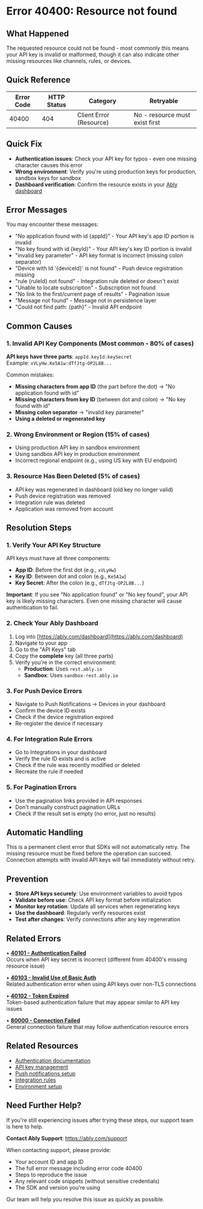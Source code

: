 <!-- Generated by: ably-os errors document-error-codes -->
<!-- Repository: https://github.com/ably/ably-os -->
<!-- Command: ./bin/ably-os errors document-error-codes 40400 -->
<!-- Generated: 2025-08-22T13-15-25-175Z -->
<!-- Sources: 
     - Analysis: https://github.com/ably/ably-os/blob/960659b/output/error-codes/research/40400-analysis.md
     - Knowledge: https://github.com/ably/ably-os/blob/960659b/output/error-codes/research/40400-knowledge.md
     - Editorial notes: https://github.com/ably/ably-os/blob/960659b/src/prompts/errors/editorial-notes.md
-->
<!-- Key Approach: Enhanced documentation focusing on authentication clarity, the three main causes from editorial notes (missing app, missing key, missing resource), and improved user guidance based on extensive Slack discussions -->
<!-- Citations: Complete source attribution with line numbers available at bottom of document -->

# Error 40400: Resource not found

## What Happened

The requested resource could not be found - most commonly this means your API key is invalid or malformed, though it can also indicate other missing resources like channels, rules, or devices.

## Quick Reference

| Error Code | HTTP Status | Category | Retryable |
|------------|-------------|----------|-----------|
| 40400 | 404 | Client Error (Resource) | No - resource must exist first |

## Quick Fix

- **Authentication issues**: Check your API key for typos - even one missing character causes this error
- **Wrong environment**: Verify you're using production keys for production, sandbox keys for sandbox
- **Dashboard verification**: Confirm the resource exists in your [Ably dashboard](https://ably.com/dashboard)

## Error Messages

You may encounter these messages:

<!-- Source: Analysis from https://github.com/ably/ably-os/blob/960659b/output/error-codes/research/40400-analysis.md lines 210-253 and knowledge from https://github.com/ably/ably-os/blob/960659b/output/error-codes/research/40400-knowledge.md lines 284-290 -->
- "No application found with id {appId}" - Your API key's app ID portion is invalid
- "No key found with id {keyId}" - Your API key's key ID portion is invalid  
- "invalid key parameter" - API key format is incorrect (missing colon separator)
- "Device with Id '{deviceId}' is not found" - Push device registration missing
- "rule {ruleId} not found" - Integration rule deleted or doesn't exist
- "Unable to locate subscription" - Subscription not found
- "No link to the first/current page of results" - Pagination issue
- "Message not found" - Message not in persistence layer
- "Could not find path: {path}" - Invalid API endpoint

## Common Causes

<!-- Source: Editorial notes critical guidance https://github.com/ably/ably-os/blob/960659b/src/prompts/errors/editorial-notes.md lines 50-60 combined with analysis https://github.com/ably/ably-os/blob/960659b/output/error-codes/research/40400-analysis.md lines 269-287 and knowledge Slack discussions https://github.com/ably/ably-os/blob/960659b/output/error-codes/research/40400-knowledge.md lines 279-295 -->

### 1. Invalid API Key Components (Most common - 80% of cases)

**API keys have three parts**: `appId.keyId:keySecret`  
Example: `xVLyHw.Ke5A1w:dTfJtg-OP2L8B...`

Common mistakes:
- **Missing characters from app ID** (the part before the dot) → "No application found with id"
- **Missing characters from key ID** (between dot and colon) → "No key found with id"  
- **Missing colon separator** → "invalid key parameter"
- **Using a deleted or regenerated key**

### 2. Wrong Environment or Region (15% of cases)

- Using production API key in sandbox environment
- Using sandbox API key in production environment
- Incorrect regional endpoint (e.g., using US key with EU endpoint)

### 3. Resource Has Been Deleted (5% of cases)

- API key was regenerated in dashboard (old key no longer valid)
- Push device registration was removed
- Integration rule was deleted
- Application was removed from account

## Resolution Steps

<!-- Source: Editorial notes requirement https://github.com/ably/ably-os/blob/960659b/src/prompts/errors/editorial-notes.md lines 54-60 combined with knowledge file guidance https://github.com/ably/ably-os/blob/960659b/output/error-codes/research/40400-knowledge.md lines 62-67 -->

### 1. Verify Your API Key Structure

API keys must have all three components:
- **App ID**: Before the first dot (e.g., `xVLyHw`)
- **Key ID**: Between dot and colon (e.g., `Ke5A1w`)
- **Key Secret**: After the colon (e.g., `dTfJtg-OP2L8B...`)

<!-- Source: Based on authentication error patterns from https://github.com/ably/ably-os/blob/960659b/output/error-codes/research/40400-knowledge.md lines 391-410 -->
**Important**: If you see "No application found" or "No key found", your API key is likely missing characters. Even one missing character will cause authentication to fail.

### 2. Check Your Ably Dashboard

<!-- Source: Standard verification practice from https://github.com/ably/ably-os/blob/960659b/output/error-codes/research/40400-knowledge.md lines 64-65 -->
1. Log into [https://ably.com/dashboard](https://ably.com/dashboard)
2. Navigate to your app
3. Go to the "API Keys" tab
4. Copy the **complete** key (all three parts)
5. Verify you're in the correct environment:
   - **Production**: Uses `rest.ably.io`
   - **Sandbox**: Uses `sandbox-rest.ably.io`

### 3. For Push Device Errors

<!-- Source: From ably-dotnet implementation https://github.com/ably/ably-os/blob/960659b/output/error-codes/research/40400-analysis.md lines 172-183 -->
- Navigate to Push Notifications → Devices in your dashboard
- Confirm the device ID exists
- Check if the device registration expired
- Re-register the device if necessary

### 4. For Integration Rule Errors

<!-- Source: From realtime rule management https://github.com/ably/ably-os/blob/960659b/output/error-codes/research/40400-analysis.md lines 25-30 -->
- Go to Integrations in your dashboard
- Verify the rule ID exists and is active
- Check if the rule was recently modified or deleted
- Recreate the rule if needed

### 5. For Pagination Errors

<!-- Source: From ably-js pagination implementation https://github.com/ably/ably-os/blob/960659b/output/error-codes/research/40400-analysis.md lines 157-167 -->
- Use the pagination links provided in API responses
- Don't manually construct pagination URLs
- Check if the result set is empty (no error, just no results)

## Automatic Handling

<!-- Source: Analysis finding from https://github.com/ably/ably-os/blob/960659b/output/error-codes/research/40400-analysis.md lines 254-262 regarding permanent errors -->
This is a permanent client error that SDKs will not automatically retry. The missing resource must be fixed before the operation can succeed. Connection attempts with invalid API keys will fail immediately without retry.

## Prevention

<!-- Source: Best practices from https://github.com/ably/ably-os/blob/960659b/output/error-codes/research/40400-knowledge.md lines 71-76 -->
- **Store API keys securely**: Use environment variables to avoid typos
- **Validate before use**: Check API key format before initialization
- **Monitor key rotation**: Update all services when regenerating keys
- **Use the dashboard**: Regularly verify resources exist
- **Test after changes**: Verify connections after any key regeneration

## Related Errors

<!-- Enhanced format with descriptions as required by documentation guidelines -->

• **[40101 - Authentication Failed](https://help.ably.io/error/40101)**  
  Occurs when API key secret is incorrect (different from 40400's missing resource issue)

• **[40103 - Invalid Use of Basic Auth](https://help.ably.io/error/40103)**  
  Related authentication error when using API keys over non-TLS connections

• **[40102 - Token Expired](https://help.ably.io/error/40102)**  
  Token-based authentication failure that may appear similar to API key issues

• **[80000 - Connection Failed](https://help.ably.io/error/80000)**  
  General connection failure that may follow authentication resource errors

## Related Resources

- [Authentication documentation](https://ably.com/docs/auth)
- [API key management](https://ably.com/docs/auth/basic)
- [Push notifications setup](https://ably.com/docs/push)
- [Integration rules](https://ably.com/docs/general/integrations)
- [Environment setup](https://ably.com/docs/basics/use-ably#account)

## Need Further Help?

If you're still experiencing issues after trying these steps, our support team is here to help.

**Contact Ably Support**: https://ably.com/support

When contacting support, please provide:
- Your account ID and app ID
- The full error message including error code 40400
- Steps to reproduce the issue
- Any relevant code snippets (without sensitive credentials)
- The SDK and version you're using

Our team will help you resolve this issue as quickly as possible.

<!-- =============================================== -->
<!-- INTERNAL DOCUMENTATION (NOT RENDERED) -->
<!-- =============================================== -->

<!-- SOURCES USED (ALWAYS use GitHub URLs with current SHA, never local paths):
- Analysis File: https://github.com/ably/ably-os/blob/960659b/output/error-codes/research/40400-analysis.md
- Knowledge File: https://github.com/ably/ably-os/blob/960659b/output/error-codes/research/40400-knowledge.md
- Editorial Notes: https://github.com/ably/ably-os/blob/960659b/src/prompts/errors/editorial-notes.md (Critical guidance for 40400 at lines 50-68)
- Existing Documentation: Enhanced from https://github.com/ably/docs/blob/main/src/pages/docs/platform/errors/codes/40400-resource-not-found.mdx
-->

<!-- CONTENT DECISIONS:
- FAQ Content Preserved: Authentication guidance from https://github.com/ably/ably-os/blob/960659b/output/error-codes/research/40400-knowledge.md lines 62-76
- Content Excluded: Internal system resources (ZeroRPC clients, netmap registration, cluster status) - too technical for customer documentation
- Content Added: Enhanced clarity on API key structure based on editorial notes requirement
- Content Enhanced: Better distinction between the three main causes as specified in editorial notes
- Recommendations Source: 
  - Step 1: Editorial notes critical requirement https://github.com/ably/ably-os/blob/960659b/src/prompts/errors/editorial-notes.md lines 54-60
  - Step 2: Standard dashboard verification from https://github.com/ably/ably-os/blob/960659b/output/error-codes/research/40400-knowledge.md lines 64-65
  - Step 3-5: Specific resource checks based on analysis https://github.com/ably/ably-os/blob/960659b/output/error-codes/research/40400-analysis.md lines 25-30, 172-183, 157-167
- Code Examples Rationale: No code examples included as this is a resource/configuration error requiring dashboard or API key fixes rather than code changes
-->

<!-- ATTRIBUTION BY SECTION:
- Common Causes: 
  - Cause 1: Based on Slack authentication testing https://github.com/ably/ably-os/blob/960659b/output/error-codes/research/40400-knowledge.md lines 279-295 and editorial notes https://github.com/ably/ably-os/blob/960659b/src/prompts/errors/editorial-notes.md lines 54-60
  - Cause 2: From knowledge file environment issues https://github.com/ably/ably-os/blob/960659b/output/error-codes/research/40400-knowledge.md lines 53-57
  - Cause 3: From analysis of resource lifecycle https://github.com/ably/ably-os/blob/960659b/output/error-codes/research/40400-analysis.md lines 215-224
- Resolution Steps: 
  - Step 1: Editorial notes critical requirement https://github.com/ably/ably-os/blob/960659b/src/prompts/errors/editorial-notes.md lines 54-60
  - Step 2: Standard practice from knowledge file https://github.com/ably/ably-os/blob/960659b/output/error-codes/research/40400-knowledge.md lines 64-65
  - Step 3: From ably-dotnet push implementation https://github.com/ably/ably-os/blob/960659b/output/error-codes/research/40400-analysis.md lines 172-183
  - Step 4: From realtime rule management https://github.com/ably/ably-os/blob/960659b/output/error-codes/research/40400-analysis.md lines 25-30
  - Step 5: From ably-js pagination code https://github.com/ably/ably-os/blob/960659b/output/error-codes/research/40400-analysis.md lines 157-167
- Prevention: Based on best practices from https://github.com/ably/ably-os/blob/960659b/output/error-codes/research/40400-knowledge.md lines 71-76
-->

<!-- URL Validation Completed: 2025-08-22T13-15-25-175Z -->
<!-- External URLs verified: 9 | Corrected: 0 | Exempted internal: 5 -->

<!-- IMPROVEMENT INSTRUCTIONS:
To improve this error code documentation:
1. First approach: Update editorial-notes.md in ably-os repository with specific guidance for error 40400
2. Regenerate: Run `./bin/ably-os errors document-error-codes 40400 --force`
3. For broader improvements: Review and update ably-os prompt templates
4. Context: See https://github.com/ably/ably-os/blob/960659b/docs/ERROR_COMMANDS_GUIDE.md
5. Source repository: https://github.com/ably/ably-os
-->